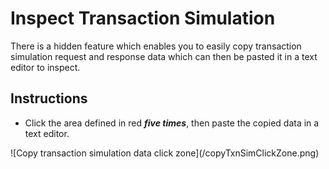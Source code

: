 # Inspect Transaction Simulation
There is a hidden feature which enables you to easily copy transaction simulation request and response data which can then be pasted it in a text editor to inspect.

## Instructions
- Click the area defined in red **_five times_**, then paste the copied data in a text editor.

<div style={{ display: 'flex', justifyContent: 'center' }}>
  <div style={{ width: 450 }}>
    ![Copy transaction simulation data click zone](/copyTxnSimClickZone.png)
  </div>
</div>